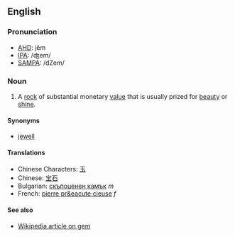 ==English==

===Pronunciation===
*[[w:AHD|AHD]]: jĕm
*[[w:IPA|IPA]]: /ʤem/
*[[w:SAMPA|SAMPA]]: /dZem/

===Noun===

#A [[rock]] of substantial monetary [[value]] that is usually prized for [[beauty]] or [[shine]].

====Synonyms====
*[[jewell]]

====Translations====

*Chinese Characters: [[玉]]
*Chinese: [[宝石]]
*Bulgarian: [[скъпоценен камък]] ''m''
*French: [[pierre pr&eacute;cieuse]] ''f''

====See also====

*[[en:gem|Wikipedia article on gem]]